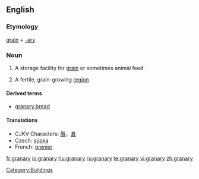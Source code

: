 ==English==
{{wikipedia}}
===Etymology===
[[grain]] + [[-ary]]

===Noun===
{{en-noun|granaries|pl2=granarys}}
# {{agriculture}} A storage facility for [[grain]] or sometimes animal feed.
# {{idiom}} A fertile, grain-growing [[region]].

====Derived terms====
* [[granary bread]]

====Translations====
{{trans-top|storage facility}}
* CJKV Characters: [[厫]]，[[倉]]
* Czech: [[sýpka]] {{f}}
* French: [[grenier]] {{m}}
{{trans-mid}}
{{trans-bottom}}

[[Category:Buildings]]

[[fr:granary]]
[[io:granary]]
[[hu:granary]]
[[ru:granary]]
[[te:granary]]
[[vi:granary]]
[[zh:granary]]